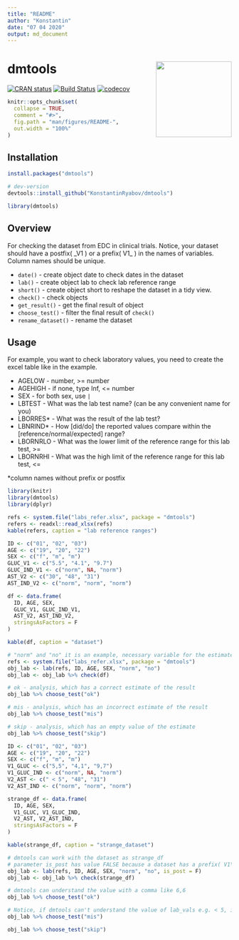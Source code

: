 ```yaml
---
title: "README"
author: "Konstantin"
date: "07 04 2020"
output: md_document
---
```

# dmtools  <img src='man/figures/logo.png' align="right" height="170" />
[![CRAN status](https://www.r-pkg.org/badges/version/dmtools)](https://CRAN.R-project.org/package=dmtools)
[![Build Status](https://travis-ci.com/chachabooms/dmtools.svg?token=pmH5ZxVz4xaZTjx5TDKs&branch=master)](https://travis-ci.com/chachabooms/dmtools) [![codecov](https://codecov.io/gh/chachabooms/dmtools/branch/master/graph/badge.svg?token=AEKUFWUUXZ)](https://codecov.io/gh/chachabooms/dmtools)

```r
knitr::opts_chunk$set(
  collapse = TRUE,
  comment = "#>",
  fig.path = "man/figures/README-",
  out.width = "100%"
)
```

## Installation
```r
install.packages("dmtools")

# dev-version
devtools::install_github("KonstantinRyabov/dmtools")

library(dmtools)
```

## Overview
For checking the dataset from EDC in clinical trials. 
Notice, your dataset should have a postfix( \_V1 ) or a prefix( V1\_ ) in the names of variables. Column names should be unique.

* `date()` - create object date to check dates in the dataset
* `lab()` - create object lab to check lab reference range
* `short()` - create object short to reshape the dataset in a tidy view.
* `check()` - check objects
* `get_result()` - get the final result of object
* `choose_test()` - filter the final result of `check()`
* `rename_dataset()` - rename the dataset

## Usage

For example, you want to check laboratory values, you need to create the excel table like in the example.  

* AGELOW - number, >= number
* AGEHIGH - if none, type Inf, <= number  
* SEX - for both sex, use `|`
* LBTEST - What was the lab test name? (can be any convenient name for you)
* LBORRES* - What was the result of the lab test?
* LBNRIND* - How [did/do] the reported values compare within the [reference/normal/expected] range?
* LBORNRLO - What was the lower limit of the reference range for this lab test, >= 
* LBORNRHI - What was the high limit of the reference range for this lab test, <=

*column names without prefix or postfix

```r
library(knitr)
library(dmtools)
library(dplyr)

refs <- system.file("labs_refer.xlsx", package = "dmtools")
refers <- readxl::read_xlsx(refs)
kable(refers, caption = "lab reference ranges")
```


```r

ID <- c("01", "02", "03")
AGE <- c("19", "20", "22")
SEX <- c("f", "m", "m")
GLUC_V1 <- c("5.5", "4.1", "9.7")
GLUC_IND_V1 <- c("norm", NA, "norm")
AST_V2 <- c("30", "48", "31")
AST_IND_V2 <- c("norm", "norm", "norm")

df <- data.frame(
  ID, AGE, SEX,
  GLUC_V1, GLUC_IND_V1,
  AST_V2, AST_IND_V2,
  stringsAsFactors = F
)

kable(df, caption = "dataset")
```


```r
# "norm" and "no" it is an example, necessary variable for the estimate, get from the dataset
refs <- system.file("labs_refer.xlsx", package = "dmtools")
obj_lab <- lab(refs, ID, AGE, SEX, "norm", "no")
obj_lab <- obj_lab %>% check(df)

# ok - analysis, which has a correct estimate of the result
obj_lab %>% choose_test("ok")

# mis - analysis, which has an incorrect estimate of the result
obj_lab %>% choose_test("mis")

# skip - analysis, which has an empty value of the estimate
obj_lab %>% choose_test("skip")
```

```r

ID <- c("01", "02", "03")
AGE <- c("19", "20", "22")
SEX <- c("f", "m", "m")
V1_GLUC <- c("5,5", "4,1", "9,7")
V1_GLUC_IND <- c("norm", NA, "norm")
V2_AST <- c(" < 5", "48", "31")
V2_AST_IND <- c("norm", "norm", "norm")

strange_df <- data.frame(
  ID, AGE, SEX,
  V1_GLUC, V1_GLUC_IND,
  V2_AST, V2_AST_IND,
  stringsAsFactors = F
)

kable(strange_df, caption = "strange_dataset")
```

```r
# dmtools can work with the dataset as strange_df
# parameter is_post has value FALSE because a dataset has a prefix( V1\_ ) in the names of variables
obj_lab <- lab(refs, ID, AGE, SEX, "norm", "no", is_post = F)
obj_lab <- obj_lab %>% check(strange_df)

# dmtools can understand the value with a comma like 6,6 
obj_lab %>% choose_test("ok")

# Notice, if dmtools can't understand the value of lab_vals e.g. < 5, it puts Inf in the RES_TYPE_NUM
obj_lab %>% choose_test("mis")

obj_lab %>% choose_test("skip")
```
